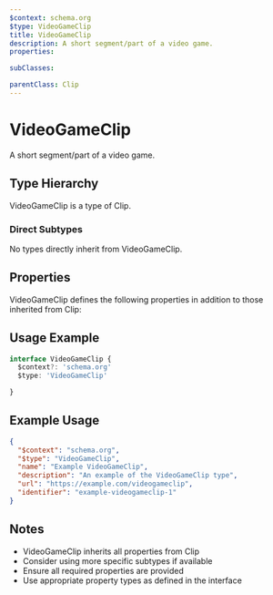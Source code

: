 ```yaml
---
$context: schema.org
$type: VideoGameClip
title: VideoGameClip
description: A short segment/part of a video game.
properties:

subClasses:

parentClass: Clip
---
```


# VideoGameClip

A short segment/part of a video game.

## Type Hierarchy

VideoGameClip is a type of Clip.

### Direct Subtypes

No types directly inherit from VideoGameClip.

## Properties

VideoGameClip defines the following properties in addition to those inherited from Clip:



## Usage Example

```typescript
interface VideoGameClip {
  $context?: 'schema.org'
  $type: 'VideoGameClip'

}
```

## Example Usage

```json
{
  "$context": "schema.org",
  "$type": "VideoGameClip",
  "name": "Example VideoGameClip",
  "description": "An example of the VideoGameClip type",
  "url": "https://example.com/videogameclip",
  "identifier": "example-videogameclip-1"
}
```

## Notes

- VideoGameClip inherits all properties from Clip
- Consider using more specific subtypes if available
- Ensure all required properties are provided
- Use appropriate property types as defined in the interface
